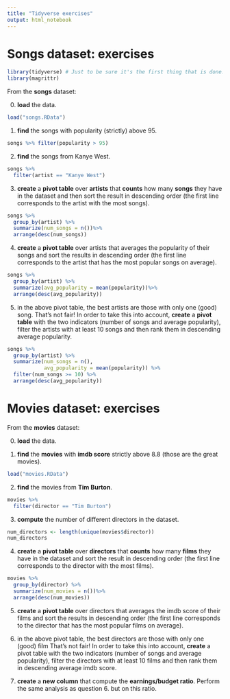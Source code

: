 ```yaml
---
title: "Tidyverse exercises"
output: html_notebook
---
```


# Songs dataset: exercises

```r
library(tidyverse) # Just to be sure it's the first thing that is done...
library(magrittr)
```


From the **songs** dataset:

0. **load** the data.
```r
load("songs.RData")
```


1. **find** the songs with popularity (strictly) above 95. 
```r
songs %>% filter(popularity > 95)
```

2. **find** the songs from Kanye West.    
```r
songs %>% 
  filter(artist == "Kanye West")
```

3. **create** a **pivot table** over **artists** that **counts** how many **songs** they have in the dataset and then sort the result in descending order (the first line corresponds to the artist with the most songs).  

```r
songs %>% 
  group_by(artist) %>% 
  summarize(num_songs = n())%>% 
  arrange(desc(num_songs))
```


4. **create** a **pivot table** over artists that averages the popularity of their songs and sort the results in descending order (the first line corresponds to the artist that has the most popular songs on average).  

```r
songs %>% 
  group_by(artist) %>% 
  summarize(avg_popularity = mean(popularity))%>% 
  arrange(desc(avg_popularity))
```

5. in the above pivot table, the best artists are those with only one (good) song. That's not fair! In order to take this into account, **create** a **pivot table** with the two indicators (number of songs and average popularity), filter the artists with at least 10 songs and then rank them in descending average popularity.
```r
songs %>% 
  group_by(artist) %>% 
  summarize(num_songs = n(), 
            avg_popularity = mean(popularity)) %>% 
  filter(num_songs >= 10) %>% 
  arrange(desc(avg_popularity))
```


# Movies dataset: exercises

From the **movies** dataset:

0. **load** the data.

1. **find** the **movies** with **imdb score** strictly above 8.8 (those are the great movies).   
```r
load("movies.RData")

```

2. **find** the movies from **Tim Burton**. 
```r
movies %>% 
  filter(director == "Tim Burton")
```


3. **compute** the number of different directors in the dataset.
```r
num_directors <- length(unique(movies$director))
num_directors

```

4. **create** a **pivot table** over **directors** that **counts** how many **films** they have in the dataset and sort the result in descending order (the first line corresponds to the director with the most films).  
```r
movies %>% 
  group_by(director) %>% 
  summarize(num_movies = n())%>% 
  arrange(desc(num_movies))
```


5. **create** a **pivot table** over directors that averages the imdb score of their films and sort the results in descending order (the first line corresponds to the director that has the most popular films on average).  

6. in the above pivot table, the best directors are those with only one (good) film That's not fair! In order to take this into account, **create** a pivot table with the two indicators (number of songs and average popularity), filter the directors with at least 10 films and then rank them in descending average imdb score. 

7. **create** a **new column** that compute the **earnings/budget ratio**. Perform the same analysis as question 6. but on this ratio.
